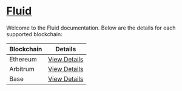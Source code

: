# [Fluid](https://fluid.io)

Welcome to the Fluid documentation. Below are the details for each supported blockchain:

| Blockchain   | Details                          |
| ------------ | -------------------------------- |
| Ethereum     | [View Details](./fluid/ethereum) |
| Arbitrum     | [View Details](./fluid/arbitrum) |
| Base         | [View Details](./fluid/base)     |